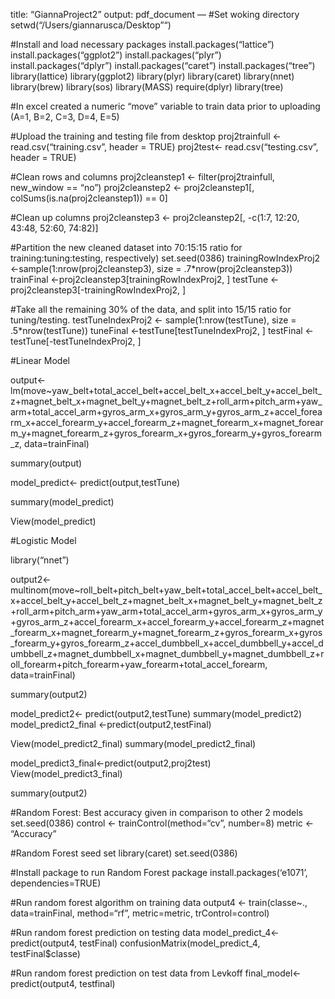 title: "GiannaProject2"
output: pdf_document
---
#Set woking directory 
setwd("/Users/giannarusca/Desktop"")

#Install and load necessary packages
install.packages("lattice")
install.packages("ggplot2")
install.packages("plyr")
install.packages("dplyr")
install.packages("caret")
install.packages("tree")
library(lattice)
library(ggplot2)
library(plyr)
library(caret)
library(nnet)
library(brew)
library(sos)
library(MASS)
require(dplyr)
library(tree)

#In excel created a numeric "move" variable to train data prior to uploading (A=1, B=2, C=3, D=4, E=5)


#Upload the training and testing file from desktop
proj2trainfull <- read.csv("training.csv", header = TRUE)
proj2test<- read.csv("testing.csv", header = TRUE)

#Clean rows and columns 
proj2cleanstep1 <- filter(proj2trainfull, new_window == "no")
proj2cleanstep2 <- proj2cleanstep1[, colSums(is.na(proj2cleanstep1)) == 0] 

#Clean up columns 
proj2cleanstep3 <- proj2cleanstep2[, -c(1:7, 12:20, 43:48, 52:60, 74:82)]

#Partition the new cleaned dataset into 70:15:15 ratio for training:tuning:testing, respectively) 
set.seed(0386)
trainingRowIndexProj2 <-sample(1:nrow(proj2cleanstep3), size = .7*nrow(proj2cleanstep3))
trainFinal <-proj2cleanstep3[trainingRowIndexProj2, ]
testTune <-proj2cleanstep3[-trainingRowIndexProj2, ]

#Take all the remaining 30% of the data, and split into 15/15 ratio for tuning/testing.
testTuneIndexProj2 <- sample(1:nrow(testTune), size = .5*nrow(testTune))
tuneFinal <-testTune[testTuneIndexProj2, ]
testFinal <-testTune[-testTuneIndexProj2, ]

#Linear Model

output<-lm(move~yaw_belt+total_accel_belt+accel_belt_x+accel_belt_y+accel_belt_z+magnet_belt_x+magnet_belt_y+magnet_belt_z+roll_arm+pitch_arm+yaw_arm+total_accel_arm+gyros_arm_x+gyros_arm_y+gyros_arm_z+accel_forearm_x+accel_forearm_y+accel_forearm_z+magnet_forearm_x+magnet_forearm_y+magnet_forearm_z+gyros_forearm_x+gyros_forearm_y+gyros_forearm_z, data=trainFinal)

summary(output)

model_predict<- predict(output,testTune)

summary(model_predict)

View(model_predict)

#Logistic Model

library("nnet")

output2<- multinom(move~roll_belt+pitch_belt+yaw_belt+total_accel_belt+accel_belt_x+accel_belt_y+accel_belt_z+magnet_belt_x+magnet_belt_y+magnet_belt_z+roll_arm+pitch_arm+yaw_arm+total_accel_arm+gyros_arm_x+gyros_arm_y+gyros_arm_z+accel_forearm_x+accel_forearm_y+accel_forearm_z+magnet_forearm_x+magnet_forearm_y+magnet_forearm_z+gyros_forearm_x+gyros_forearm_y+gyros_forearm_z+accel_dumbbell_x+accel_dumbbell_y+accel_dumbbell_z+magnet_dumbbell_x+magnet_dumbbell_y+magnet_dumbbell_z+roll_forearm+pitch_forearm+yaw_forearm+total_accel_forearm, data=trainFinal)

summary(output2)

model_predict2<- predict(output2,testTune)
summary(model_predict2)
model_predict2_final <-predict(output2,testFinal)

View(model_predict2_final)
summary(model_predict2_final)

model_predict3_final<-predict(output2,proj2test)
View(model_predict3_final)

summary(output2)

#Random Forest: Best accuracy given in comparison to other 2 models
set.seed(0386)
control <- trainControl(method="cv", number=8)
metric <- "Accuracy"

#Random Forest seed set
library(caret)
set.seed(0386)

#Install package to run Random Forest package
install.packages('e1071', dependencies=TRUE)

#Run random forest algorithm on training data
output4 <- train(classe~., data=trainFinal, method="rf", metric=metric, trControl=control)

#Run random forest prediction on testing data 
model_predict_4<- predict(output4, testFinal)
confusionMatrix(model_predict_4, testFinal$classe)

#Run random forest prediction on test data from Levkoff
final_model<- predict(output4, testfinal)



